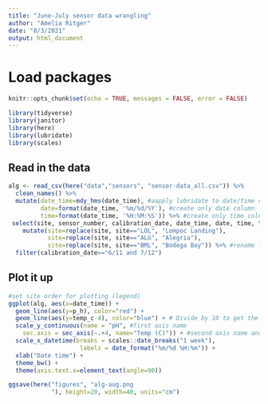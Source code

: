 ```yaml
---
title: "June-July sensor data wrangling"
author: "Amelia Ritger"
date: "8/3/2021"
output: html_document
---
```


# Load packages
```r
knitr::opts_chunk$set(echo = TRUE, messages = FALSE, error = FALSE)

library(tidyverse)
library(janitor)
library(here)
library(lubridate)
library(scales)
```

## Read in the data
```r
alg <- read_csv(here("data","sensors", "sensor-data_all.csv")) %>% 
  clean_names() %>%
  mutate(date_time=mdy_hms(date_time), #aapply lubridate to date/time column
         date=format(date_time, '%m/%d/%Y'), #create only date column
         time=format(date_time, '%H:%M:%S')) %>% #create only time column
 select(site, sensor_number, calibration_date, date_time, date, time, temp_c, p_h) %>%
    mutate(site=replace(site, site=="LOL", "Lompoc Landing"),
           site=replace(site, site=="ALG", "Alegria"),
           site=replace(site, site=="BML", "Bodega Bay")) %>% #rename locations
  filter(calibration_date=="6/11 and 7/12")
```

## Plot it up
```r
#set site order for plotting (legend)
ggplot(alg, aes(x=date_time)) +
  geom_line(aes(y=p_h), color="red") + 
  geom_line(aes(y=temp_c-4), color="blue") + # Divide by 10 to get the same range than the temperature
  scale_y_continuous(name = "pH", #first axis name
    sec.axis = sec_axis(~.+4, name="Temp (C)")) + #second axis name and features
  scale_x_datetime(breaks = scales::date_breaks("1 week"), 
                    labels = date_format("%m/%d %H:%m")) +
  xlab("Date time") +
  theme_bw() +
  theme(axis.text.x=element_text(angle=90))

ggsave(here("figures", "alg-aug.png
            "), height=20, width=40, units="cm")
```
